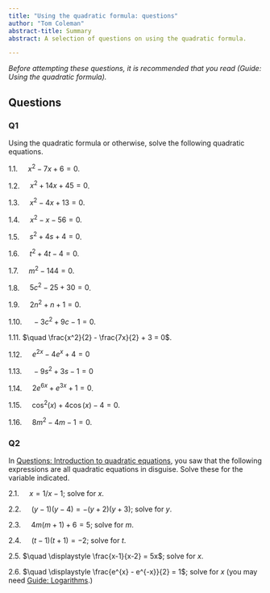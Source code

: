 ```yaml
---
title: "Using the quadratic formula: questions"
author: "Tom Coleman"
abstract-title: Summary
abstract: A selection of questions on using the quadratic formula.

---
```


*Before attempting these questions, it is recommended that you read (Guide: Using the quadratic formula).*

## Questions {-}

### Q1 {-}

Using the quadratic formula or otherwise, solve the following quadratic equations.

1.1. $\quad x^2 - 7x + 6 = 0$.

1.2. $\quad x^2 + 14x + 45 = 0$.

1.3. $\quad x^2 - 4x + 13 = 0$.

1.4. $\quad x^2 - x - 56 = 0$.

1.5. $\quad s^2 + 4s + 4 = 0$.

1.6. $\quad t^2 + 4t - 4 = 0$.

1.7. $\quad m^2 - 144 = 0$. 

1.8. $\quad 5c^2 - 25 + 30 = 0$. 

1.9. $\quad 2n^2 + n + 1 = 0$.

1.10. $\quad -3c^2 + 9c - 1 = 0$.

1.11. $\quad \frac{x^2}{2} - \frac{7x}{2} + 3 = 0$.

1.12. $\quad e^{2x} - 4e^x + 4 = 0$

1.13. $\quad -9s^2 + 3s - 1 = 0$

1.14. $\quad 2e^{6x} + e^{3x} + 1 = 0$.

1.15. $\quad \cos^2(x) + 4\cos(x) - 4 = 0$. 

1.16. $\quad 8m^2 - 4m - 1 = 0$.

### Q2 {-}

In [Questions: Introduction to quadratic equations](qs-introtoquadratics.qmd), you saw that the following expressions are all quadratic equations in disguise. Solve these for the variable indicated. 

2.1. $\quad x = 1/x - 1$; solve for $x$.

2.2. $\quad (y-1)(y-4) = -(y+2)(y+3)$; solve for $y$.

2.3. $\quad 4m(m+1) + 6 = 5$; solve for $m$. 

2.4. $\quad (t-1)(t+1) = -2$; solve for $t$. 

2.5. $\quad \displaystyle \frac{x-1}{x-2} = 5x$; solve for $x$.

2.6. $\quad \displaystyle \frac{e^{x} - e^{-x}}{2} = 1$; solve for $x$ (you may need [Guide: Logarithms](../studyguides/logarithms.qmd).)






